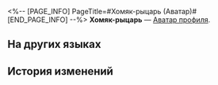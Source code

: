 <%-- [PAGE_INFO]
PageTitle=#Хомяк-рыцарь (Аватар)#
[END_PAGE_INFO] --%>
{{Предмет Инфобокс
|Название    = Хомяк-рыцарь
|id          = 202015
|Изображение = Аватар Хомяк-рыцарь.png
|Тип         = Аватар профиля
|Инвентарь   = 
|Редкость    = 4
|Эффект      = 
|Описание    = Торжествующий Хомяк-рыцарь.
|Источник1   = [[Награда за испытание «Форсаж: Орехи».]]
}}
{{Описание|''«Эй! Хочешь принять вызов? Буду ждать тебя на финише!»''}}
'''Хомяк-рыцарь''' — [[Аватар профиля]].

==На других языках==
{{На других языках
|en   = Hamster Ball Knight
|zhs  = 仓鼠球骑士
|zht  = 倉鼠球騎士
|ja   = ハムスターボールの騎士
|ko   = 햄스터볼 기사
|es   = Caballero Bola de Hámster
|fr   = Turbo-hamster
|ru   = Хомяк-рыцарь
|th   = อัศวินบอลแฮมสเตอร์
|vi   = Kỵ Sĩ Bóng Hamster
|de   = Hamsterball-Ritter
|id   = Kesatria Bola Hamster
|pt   = Cavaleiro Bola de Hamster
}}

==История изменений==
{{История изменений|3.5}}